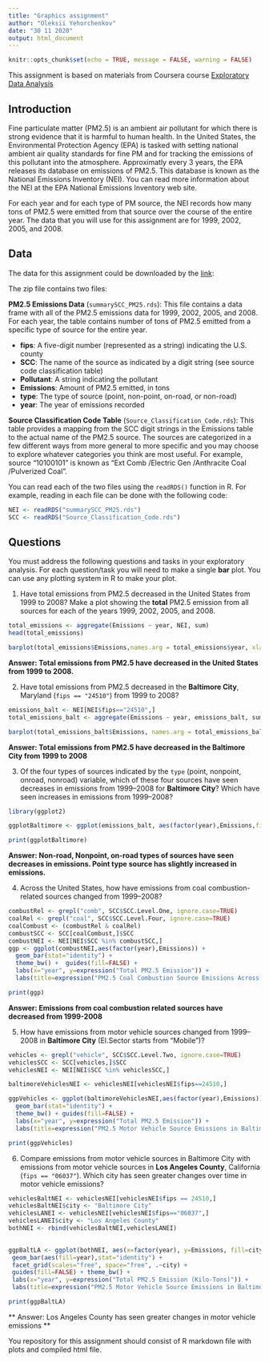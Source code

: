 ```yaml
---
title: "Graphics assignment"
author: "Oleksii Yehorchenkov"
date: "30 11 2020"
output: html_document
---
```


```r
knitr::opts_chunk$set(echo = TRUE, message = FALSE, warning = FALSE)
```

This assignment is based on materials from Coursera course [Exploratory Data Analysis](https://www.coursera.org/learn/exploratory-data-analysis/home/welcome)

## Introduction

Fine particulate matter (PM2.5) is an ambient air pollutant for which there is strong evidence that it is harmful to human health. In the United States, the Environmental Protection Agency (EPA) is tasked with setting national ambient air quality standards for fine PM and for tracking the emissions of this pollutant into the atmosphere. Approximatly every 3 years, the EPA releases its database on emissions of PM2.5. This database is known as the National Emissions Inventory (NEI). You can read more information about the NEI at the EPA National Emissions Inventory web site.

For each year and for each type of PM source, the NEI records how many tons of PM2.5 were emitted from that source over the course of the entire year. The data that you will use for this assignment are for 1999, 2002, 2005, and 2008.

## Data

The data for this assignment could be downloaded by the [link](https://www.dropbox.com/s/fey54ngk8g4z6rr/exdata_data_NEI_data.zip?dl=0):

The zip file contains two files:

**PM2.5 Emissions Data** (`summarySCC_PM25.rds`): This file contains a data frame with all of the PM2.5 emissions data for 1999, 2002, 2005, and 2008. For each year, the table contains number of tons of PM2.5 emitted from a specific type of source for the entire year.

- **fips**: A five-digit number (represented as a string) indicating the U.S. county
- **SCC**: The name of the source as indicated by a digit string (see source code classification table)
- **Pollutant**: A string indicating the pollutant
- **Emissions**: Amount of PM2.5 emitted, in tons
- **type**: The type of source (point, non-point, on-road, or non-road)
- **year**: The year of emissions recorded

**Source Classification Code Table** (`Source_Classification_Code.rds`): This table provides a mapping from the SCC digit strings in the Emissions table to the actual name of the PM2.5 source. The sources are categorized in a few different ways from more general to more specific and you may choose to explore whatever categories you think are most useful. For example, source “10100101” is known as “Ext Comb /Electric Gen /Anthracite Coal /Pulverized Coal”.

You can read each of the two files using the `readRDS()` function in R. For example, reading in each file can be done with the following code:

```r
NEI <- readRDS("summarySCC_PM25.rds")
SCC <- readRDS("Source_Classification_Code.rds")
```
## Questions

You must address the following questions and tasks in your exploratory analysis. For each question/task you will need to make a single **bar** plot. You can use any plotting system in R to make your plot.

1. Have total emissions from PM2.5 decreased in the United States from 1999 to 2008? Make a plot showing the **total** PM2.5 emission from all sources for each of the years 1999, 2002, 2005, and 2008.
```r
total_emissions <- aggregate(Emissions ~ year, NEI, sum)
head(total_emissions)

barplot(total_emissions$Emissions,names.arg = total_emissions$year, xlab = "Year", ylab = "Total Emissions")
```

**Answer:  Total emissions from PM2.5 have decreased in the United States from 1999 to 2008.**

2. Have total emissions from PM2.5 decreased in the **Baltimore City**, Maryland (`fips == "24510"`) from 1999 to 2008?

```r
emissions_balt <- NEI[NEI$fips=="24510",]
total_emissions_balt <- aggregate(Emissions ~ year, emissions_balt, sum)

barplot(total_emissions_balt$Emissions, names.arg = total_emissions_balt$year, xlab = "Year", ylab = "Total Emissions")

```

**Answer: Total emissions from PM2.5 have decreased in the Baltimore City from 1999 to 2008**

3. Of the four types of sources indicated by the `type` (point, nonpoint, onroad, nonroad) variable, which of these four sources have seen decreases in emissions from 1999–2008 for **Baltimore City**? Which have seen increases in emissions from 1999–2008?

```r
library(ggplot2)

ggplotBaltimore <- ggplot(emissions_balt, aes(factor(year),Emissions,fill=type)) + geom_bar(stat="identity") + theme_bw() + guides() + facet_grid(.~type,scales = "free",space="free") + labs(x="year", y=expression("Total Emission")) + labs(title=expression("Emissions in Baltimore City"))

print(ggplotBaltimore)
```

**Answer: Non-road, Nonpoint, on-road types of sources have seen decreases in emissions. Point type source has slightly increased in emissions.**

4. Across the United States, how have emissions from coal combustion-related sources changed from 1999–2008?

```r

combustRel <- grepl("comb", SCC$SCC.Level.One, ignore.case=TRUE)
coalRel <- grepl("coal", SCC$SCC.Level.Four, ignore.case=TRUE) 
coalCombust <- (combustRel & coalRel)
combustSCC <- SCC[coalCombust,]$SCC
combustNEI <- NEI[NEI$SCC %in% combustSCC,]
ggp <- ggplot(combustNEI,aes(factor(year),Emissions)) +
  geom_bar(stat="identity") +
  theme_bw() +  guides(fill=FALSE) +
  labs(x="year", y=expression("Total PM2.5 Emission")) + 
  labs(title=expression("PM2.5 Coal Combustion Source Emissions Across US from 1999-2008"))

print(ggp)
```

**Answer: Emissions from coal combustion related sources have decreased from 1999-2008 **

5. How have emissions from motor vehicle sources changed from 1999–2008 in **Baltimore City** (EI.Sector starts from "Mobile")?

```r
vehicles <- grepl("vehicle", SCC$SCC.Level.Two, ignore.case=TRUE)
vehiclesSCC <- SCC[vehicles,]$SCC
vehiclesNEI <- NEI[NEI$SCC %in% vehiclesSCC,]

baltimoreVehiclesNEI <- vehiclesNEI[vehiclesNEI$fips==24510,]

ggpVehicles <- ggplot(baltimoreVehiclesNEI,aes(factor(year),Emissions)) +
  geom_bar(stat="identity") +
  theme_bw() + guides(fill=FALSE) +
  labs(x="year", y=expression("Total PM2.5 Emission")) + 
  labs(title=expression("PM2.5 Motor Vehicle Source Emissions in Baltimore from 1999-2008"))

print(ggpVehicles)
```
6. Compare emissions from motor vehicle sources in Baltimore City with emissions from motor vehicle sources in **Los Angeles County**, California (`fips == "06037"`). Which city has seen greater changes over time in motor vehicle emissions?

```r

vehiclesBaltNEI <- vehiclesNEI[vehiclesNEI$fips == 24510,]
vehiclesBaltNEI$city <- "Baltimore City"
vehiclesLANEI <- vehiclesNEI[vehiclesNEI$fips=="06037",]
vehiclesLANEI$city <- "Los Angeles County"
bothNEI <- rbind(vehiclesBaltNEI,vehiclesLANEI)

 
ggpBaltLA <- ggplot(bothNEI, aes(x=factor(year), y=Emissions, fill=city)) +
 geom_bar(aes(fill=year),stat="identity") +
 facet_grid(scales="free", space="free", .~city) +
 guides(fill=FALSE) + theme_bw() +
 labs(x="year", y=expression("Total PM2.5 Emission (Kilo-Tons)")) + 
 labs(title=expression("PM2.5 Motor Vehicle Source Emissions in Baltimore and LA"))

print(ggpBaltLA)

```

** Answer: Los Angeles County has seen greater changes in motor vehicle emissions **

You repository for this assignment should consist of R markdown file with plots and compiled html file.
